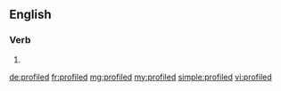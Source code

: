 ==English==

===Verb===
{{head|en|verb form}}

# {{en-past of|profile}}

[[de:profiled]]
[[fr:profiled]]
[[mg:profiled]]
[[my:profiled]]
[[simple:profiled]]
[[vi:profiled]]